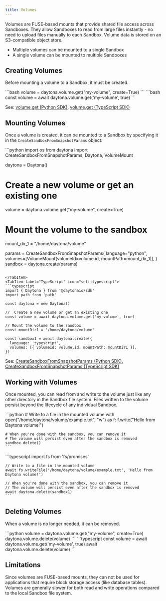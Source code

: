 ```yaml
---
title: Volumes
---
```



Volumes are FUSE-based mounts that provide shared file access across Sandboxes. They allow Sandboxes to read from large files instantly - no need to upload files manually to each Sandbox. Volume data is stored on an S3-compatible object store.

- Multiple volumes can be mounted to a single Sandbox  
- A single volume can be mounted to multiple Sandboxes

## Creating Volumes

Before mounting a volume to a Sandbox, it must be created.

<Tabs>
<TabItem label="Python" icon="seti:python">
```bash
volume = daytona.volume.get("my-volume", create=True)
```
</TabItem>
<TabItem label="TypeScript" icon="seti:typescript">
```bash
const volume = await daytona.volume.get('my-volume', true)
```
</TabItem>
</Tabs>

See: [volume.get (Python SDK)](/docs/python-sdk/sync/volume/#volumeserviceget), [volume.get (TypeScript SDK)](/docs/typescript-sdk/volume/#get)

## Mounting Volumes

Once a volume is created, it can be mounted to a Sandbox by specifying it in the `CreateSandboxFromSnapshotParams` object:

<Tabs>
<TabItem label="Python" icon="seti:python">
```python
import os
from daytona import CreateSandboxFromSnapshotParams, Daytona, VolumeMount

daytona = Daytona()

# Create a new volume or get an existing one
volume = daytona.volume.get("my-volume", create=True)

# Mount the volume to the sandbox
mount_dir_1 = "/home/daytona/volume"

params = CreateSandboxFromSnapshotParams(
    language="python",
    volumes=[VolumeMount(volumeId=volume.id, mountPath=mount_dir_1)],
)
sandbox = daytona.create(params)
```

</TabItem>
<TabItem label="TypeScript" icon="seti:typescript">
```typescript
import { Daytona } from '@daytonaio/sdk'
import path from 'path'

const daytona = new Daytona()

//  Create a new volume or get an existing one
const volume = await daytona.volume.get('my-volume', true)

// Mount the volume to the sandbox
const mountDir1 = '/home/daytona/volume'

const sandbox1 = await daytona.create({
  language: 'typescript',
  volumes: [{ volumeId: volume.id, mountPath: mountDir1 }],
})
```

</TabItem>
</Tabs>

See: [CreateSandboxFromSnapshotParams (Python SDK)](/docs/python-sdk/sync/daytona#createSandboxBaseParams), [CreateSandboxFromSnapshotParams (TypeScript SDK)](/docs/typescript-sdk/daytona#createSandboxBaseParams)

## Working with Volumes

Once mounted, you can read from and write to the volume just like any other directory in the Sandbox file system. Files written to the volume persist beyond the lifecycle of any individual Sandbox.

<Tabs>
  <TabItem label="Python" icon="seti:python">
    ```python
    # Write to a file in the mounted volume
    with open("/home/daytona/volume/example.txt", "w") as f:
        f.write("Hello from Daytona volume!")

    # When you're done with the sandbox, you can remove it
    # The volume will persist even after the sandbox is removed
    sandbox.delete()
    ```
  </TabItem>
  <TabItem label="TypeScript" icon="seti:typescript">
    ```typescript
    import fs from 'fs/promises'

    // Write to a file in the mounted volume
    await fs.writeFile('/home/daytona/volume/example.txt', 'Hello from Daytona volume!')

    // When you're done with the sandbox, you can remove it
    // The volume will persist even after the sandbox is removed
    await daytona.delete(sandbox1)
    ```
  </TabItem>
</Tabs>

## Deleting Volumes

When a volume is no longer needed, it can be removed.

<Tabs>
<TabItem label="Python" icon="seti:python">
```python
volume = daytona.volume.get("my-volume", create=True)
daytona.volume.delete(volume)
```
</TabItem>
<TabItem label="TypeScript" icon="seti:typescript">
```typescript
const volume = await daytona.volume.get('my-volume', true)
await daytona.volume.delete(volume)
```
</TabItem>
</Tabs>

## Limitations

Since volumes are FUSE-based mounts, they can not be used for applications that require block storage access (like database tables).
Volumes are generally slower for both read and write operations compared to the local Sandbox file system.